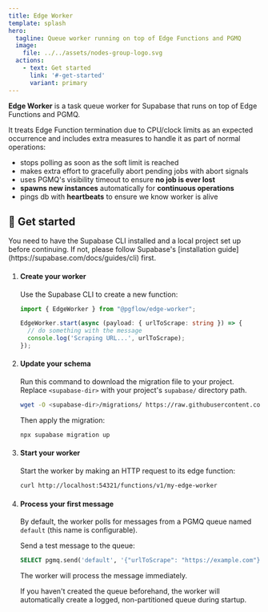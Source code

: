 ```yaml
---
title: Edge Worker
template: splash
hero:
  tagline: Queue worker running on top of Edge Functions and PGMQ
  image:
    file: ../../assets/nodes-group-logo.svg
  actions:
    - text: Get started
      link: '#-get-started'
      variant: primary
---
```



**Edge Worker** is a task queue worker for Supabase that runs on top of Edge Functions and PGMQ.

It treats Edge Function termination due to CPU/clock limits
as an expected occurrence and includes extra measures to handle it as part of
normal operations:

- stops polling as soon as the soft limit is reached
- makes extra effort to gracefully abort pending jobs with abort signals
- uses PGMQ's visibility timeout to ensure **no job is ever lost**
- **spawns new instances** automatically for **continuous operations**
- pings db with **heartbeats** to ensure we know worker is alive

## 🚀 Get started

<Aside type="caution" title="Requirements">
You need to have the Supabase CLI installed and a local project set up before continuing.
If not, please follow Supabase's [installation guide](https://supabase.com/docs/guides/cli) first.
</Aside>

<Steps>

1. #### Create your worker

    Use the Supabase CLI to create a new function:

    ```typescript
    import { EdgeWorker } from "@pgflow/edge-worker";

    EdgeWorker.start(async (payload: { urlToScrape: string }) => {
      // do something with the message
      console.log('Scraping URL...', urlToScrape);
    });
    ```

2. #### Update your schema

    Run this command to download the migration file to your project.
    Replace `<supabase-dir>` with your project's `supabase/` directory path.

    ```bash
    wget -O <supabase-dir>/migrations/ https://raw.githubusercontent.com/pgflow-dev/pgflow/main/edge-worker/migrations/edge-worker.sql
    ```

    Then apply the migration:

    ```bash
    npx supabase migration up
    ```

3. #### Start your worker

    Start the worker by making an HTTP request to its edge function:

    ```bash
    curl http://localhost:54321/functions/v1/my-edge-worker
    ```

4. #### Process your first message

    By default, the worker polls for messages from a PGMQ queue named `default` (this name is configurable).

    Send a test message to the queue:

    ```sql
    SELECT pgmq.send('default', '{"urlToScrape": "https://example.com"}'::jsonb);
    ```

    The worker will process the message immediately.

    <Aside title="Queues">
      If you haven't created the queue beforehand, the worker will automatically create
      a logged, non-partitioned queue during startup.
    </Aside>

</Steps>
